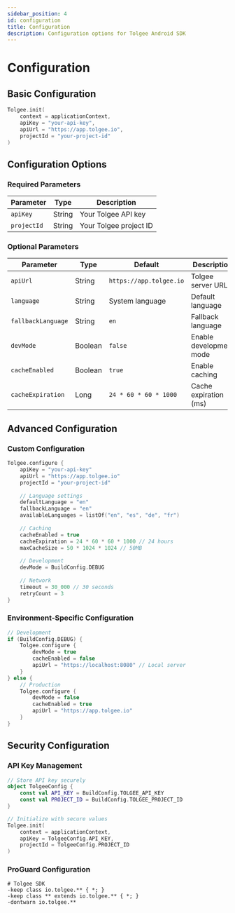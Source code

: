 ```yaml
---
sidebar_position: 4
id: configuration
title: Configuration
description: Configuration options for Tolgee Android SDK
---
```


# Configuration

## Basic Configuration

```kotlin
Tolgee.init(
    context = applicationContext,
    apiKey = "your-api-key",
    apiUrl = "https://app.tolgee.io",
    projectId = "your-project-id"
)
```

## Configuration Options

### Required Parameters

| Parameter | Type | Description |
|-----------|------|-------------|
| `apiKey` | String | Your Tolgee API key |
| `projectId` | String | Your Tolgee project ID |

### Optional Parameters

| Parameter | Type | Default | Description |
|-----------|------|---------|-------------|
| `apiUrl` | String | `https://app.tolgee.io` | Tolgee server URL |
| `language` | String | System language | Default language |
| `fallbackLanguage` | String | `en` | Fallback language |
| `devMode` | Boolean | `false` | Enable development mode |
| `cacheEnabled` | Boolean | `true` | Enable caching |
| `cacheExpiration` | Long | `24 * 60 * 60 * 1000` | Cache expiration (ms) |

## Advanced Configuration

### Custom Configuration

```kotlin
Tolgee.configure {
    apiKey = "your-api-key"
    apiUrl = "https://app.tolgee.io"
    projectId = "your-project-id"
    
    // Language settings
    defaultLanguage = "en"
    fallbackLanguage = "en"
    availableLanguages = listOf("en", "es", "de", "fr")
    
    // Caching
    cacheEnabled = true
    cacheExpiration = 24 * 60 * 60 * 1000 // 24 hours
    maxCacheSize = 50 * 1024 * 1024 // 50MB
    
    // Development
    devMode = BuildConfig.DEBUG
    
    // Network
    timeout = 30_000 // 30 seconds
    retryCount = 3
}
```

### Environment-Specific Configuration

```kotlin
// Development
if (BuildConfig.DEBUG) {
    Tolgee.configure {
        devMode = true
        cacheEnabled = false
        apiUrl = "https://localhost:8080" // Local server
    }
} else {
    // Production
    Tolgee.configure {
        devMode = false
        cacheEnabled = true
        apiUrl = "https://app.tolgee.io"
    }
}
```

## Security Configuration

### API Key Management

```kotlin
// Store API key securely
object TolgeeConfig {
    const val API_KEY = BuildConfig.TOLGEE_API_KEY
    const val PROJECT_ID = BuildConfig.TOLGEE_PROJECT_ID
}

// Initialize with secure values
Tolgee.init(
    context = applicationContext,
    apiKey = TolgeeConfig.API_KEY,
    projectId = TolgeeConfig.PROJECT_ID
)
```

### ProGuard Configuration

```proguard
# Tolgee SDK
-keep class io.tolgee.** { *; }
-keep class ** extends io.tolgee.** { *; }
-dontwarn io.tolgee.**
```